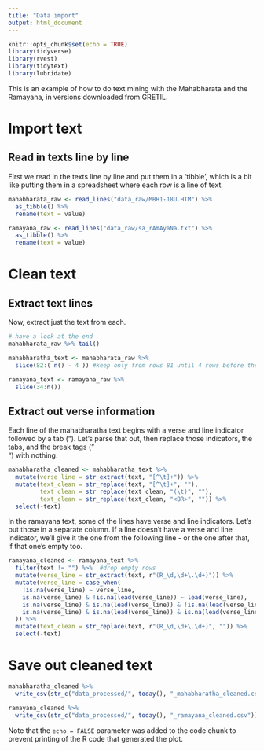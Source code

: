 ```yaml
---
title: "Data import"
output: html_document
---
```


```r
knitr::opts_chunk$set(echo = TRUE)
library(tidyverse)
library(rvest)
library(tidytext)
library(lubridate)
```

This is an example of how to do text mining with the Mahabharata and the Ramayana, in versions downloaded from GRETIL.

# Import text
## Read in texts line by line
First we read in the texts line by line and put them in a 'tibble', which is a bit like putting them in a spreadsheet where each row is a line of text.

```r
mahabharata_raw <- read_lines("data_raw/MBH1-18U.HTM") %>% 
  as_tibble() %>% 
  rename(text = value)

ramayana_raw <- read_lines("data_raw/sa_rAmAyaNa.txt") %>% 
  as_tibble() %>% 
  rename(text = value)
```

# Clean text
## Extract text lines
Now, extract just the text from each.

```r
# have a look at the end
mahabharata_raw %>% tail()

mahabharatha_text <- mahabharata_raw %>% 
  slice(82:( n() - 4 )) #keep only from rows 81 until 4 rows before the end

ramayana_text <- ramayana_raw %>% 
  slice(34:n())
```

## Extract out verse information
Each line of the mahabharatha text begins with a verse and line indicator followed by a tab ("\t").
Let's parse that out, then replace those indicators, the tabs, and the break tags ("<BR>") with nothing.

```r
mahabharatha_cleaned <- mahabharatha_text %>% 
  mutate(verse_line = str_extract(text, "[^\t]+")) %>% 
  mutate(text_clean = str_replace(text, "[^\t]+", ""),
         text_clean = str_replace(text_clean, "(\t)", ""),
         text_clean = str_replace(text_clean, "<BR>", "")) %>% 
  select(-text)

```

In the ramayana text, some of the lines have verse and line indicators. 
Let's put those in a separate column.
If a line doesn't have a verse and line indicator, we'll give it the one from the following line - or the one after that, if that one's empty too.

```r
ramayana_cleaned <- ramayana_text %>%
  filter(text != "") %>%  #drop empty rows
  mutate(verse_line = str_extract(text, r"(R_\d,\d+\.\d+)")) %>% 
  mutate(verse_line = case_when(
    !is.na(verse_line) ~ verse_line,
    is.na(verse_line) & !is.na(lead(verse_line)) ~ lead(verse_line),
    is.na(verse_line) & is.na(lead(verse_line)) & !is.na(lead(verse_line, n = 2)) ~ lead(verse_line, n = 2),
    is.na(verse_line) & is.na(lead(verse_line)) & is.na(lead(verse_line, n = 2)) ~ lead(verse_line, n = 3)
  )) %>% 
  mutate(text_clean = str_replace(text, r"(R_\d,\d+\.\d+)", "")) %>% 
  select(-text)

```



# Save out cleaned text
```r
mahabharatha_cleaned %>% 
  write_csv(str_c("data_processed/", today(), "_mahabharatha_cleaned.csv"))

ramayana_cleaned %>% 
  write_csv(str_c("data_processed/", today(), "_ramayana_cleaned.csv"))

```

Note that the `echo = FALSE` parameter was added to the code chunk to prevent printing of the R code that generated the plot.
